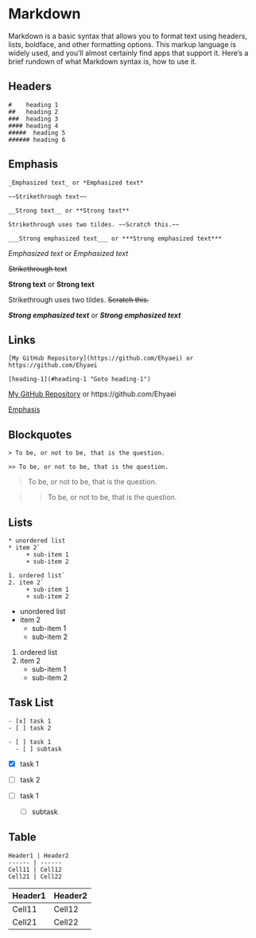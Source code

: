 # Markdown

Markdown is a basic syntax that allows you to format text using headers, lists, boldface, and other formatting options. This markup language is widely used, and you'll almost certainly find apps that support it. Here's a brief rundown of what Markdown syntax is, how to use it.

## Headers

```
#    heading 1 
##   heading 2 
###  heading 3 
#### heading 4
#####  heading 5 
###### heading 6
```

## Emphasis

```
_Emphasized text_ or *Emphasized text*

~~Strikethrough text~~

__Strong text__ or **Strong text**

Strikethrough uses two tildes. ~~Scratch this.~~

___Strong emphasized text___ or ***Strong emphasized text***
```

_Emphasized text_ or *Emphasized text*

~~Strikethrough text~~

__Strong text__ or **Strong text**

Strikethrough uses two tildes. ~~Scratch this.~~

___Strong emphasized text___ or ***Strong emphasized text***


## Links

```
[My GitHub Repository](https://github.com/Ehyaei) or https://github.com/Ehyaei

[heading-1](#heading-1 "Goto heading-1")
```

[My GitHub Repository](https://github.com/Ehyaei) or https://github.com/Ehyaei

[Emphasis](#Emphasis "Goto Emphasis")


## Blockquotes

```
> To be, or not to be, that is the question.

>> To be, or not to be, that is the question.
```

> To be, or not to be, that is the question.

>> To be, or not to be, that is the question.

## Lists

```markup
* unordered list 
* item 2`  
     + sub-item 1  
     + sub-item 2  

1. ordered list`  
2. item 2`  
     + sub-item 1  
     + sub-item 2  
```

* unordered list
* item 2
    + sub-item 1
    + sub-item 2

  
1. ordered list
2. item 2
    + sub-item 1
    + sub-item 2


## Task List

```
- [x] task 1
- [ ] task 2 

- [ ] task 1
  - [ ] subtask

```

- [x] task 1
- [ ] task 2 

- [ ] task 1
  - [ ] subtask

## Table

```
Header1 | Header2
------ | ------
Cell11 | Cell12
Cell21 | Cell22 
```

Header1 | Header2
:------ | :------
Cell11 | Cell12
Cell21 | Cell22 

